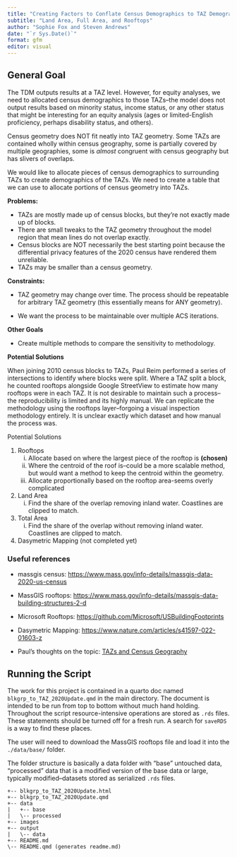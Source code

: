 ```yaml
---
title: "Creating Factors to Conflate Census Demographics to TAZ Demographics for Equity Analyses"
subtitle: "Land Area, Full Area, and Rooftops"
author: "Sophie Fox and Steven Andrews"
date: "`r Sys.Date()`" 
format: gfm
editor: visual
---
```


## General Goal

The TDM outputs results at a TAZ level. However, for equity analyses, we need to allocated census demographics to those TAZs--the model does not output results based on minority status, income status, or any other status that might be interesting for an equity analysis (ages or limited-English proficiency, perhaps disability status, and others).

Census geometry does NOT fit neatly into TAZ geometry. Some TAZs are contained wholly within census geography, some is partially covered by multiple geographies, some is *almost* congruent with census geography but has slivers of overlaps.

We would like to allocate pieces of census demographics to surrounding TAZs to create demographics of the TAZs. We need to create a table that we can use to allocate portions of census geometry into TAZs.

**Problems:**

-   TAZs are mostly made up of census blocks, but they're not exactly made up of blocks.
-   There are small tweaks to the TAZ geometry throughout the model region that mean lines do not overlap exactly.
-   Census blocks are NOT necessarily the best starting point because the differential privacy features of the 2020 census have rendered them unreliable.
-   TAZs may be smaller than a census geometry.

**Constraints:**

-   TAZ geometry may change over time. The process should be repeatable for arbitrary TAZ geometry (this essentially means for ANY geometry).

-   We want the process to be maintainable over multiple ACS iterations.

**Other Goals**

-   Create multiple methods to compare the sensitivity to methodology.

**Potential Solutions**

When joining 2010 census blocks to TAZs, Paul Reim performed a series of intersections to identify where blocks were split. Where a TAZ split a block, he counted rooftops alongside Google StreetView to estimate how many rooftops were in each TAZ. It is not desirable to maintain such a process--the reproducibility is limited and its highly manual. We can replicate the methodology using the rooftops layer--forgoing a visual inspection methodology entirely. It is unclear exactly which dataset and how manual the process was.

Potential Solutions

1.  Rooftops
    i.  Allocate based on where the largest piece of the rooftop is **(chosen)**
    ii. Where the centroid of the roof is--could be a more scalable method, but would want a method to keep the centroid within the geometry.
    iii. Allocate proportionally based on the rooftop area-seems overly complicated
2.  Land Area
    i.  Find the share of the overlap removing inland water. Coastlines are clipped to match.
3.  Total Area
    i.  Find the share of the overlap without removing inland water. Coastlines are clipped to match.
4.  Dasymetric Mapping (not completed yet)

### Useful references

-   massgis census: <https://www.mass.gov/info-details/massgis-data-2020-us-census>

-   MassGIS rooftops: <https://www.mass.gov/info-details/massgis-data-building-structures-2-d>

-   Microsoft Rooftops: <https://github.com/Microsoft/USBuildingFootprints>

-   Dasymetric Mapping: <https://www.nature.com/articles/s41597-022-01603-z>

-   Paul's thoughts on the topic: [TAZs and Census Geography](https://docs.google.com/presentation/d/1MDErn39ACXf1nyaW1dcCB9o_aeXUcY9tLi2yhBLjQXw/edit#slide=id.gcc3b1fded3_0_121)

## Running the Script

The work for this project is contained in a quarto doc named `blkgrp_to_TAZ_2020Update.qmd` in the main directory. The document is intended to be run from top to bottom without much hand holding. Throughout the script resource-intensive operations are stored as `.rds` files. These statements should be turned off for a fresh run. A search for `saveRDS` is a way to find these places.

The user will need to download the MassGIS rooftops file and load it into the `./data/base/` folder.

The folder structure is basically a data folder with "base" untouched data, "processed" data that is a modified version of the base data or large, typically modified--datasets stored as serialized `.rds` files.

    +-- blkgrp_to_TAZ_2020Update.html
    +-- blkgrp_to_TAZ_2020Update.qmd
    +-- data
    |   +-- base
    |   \-- processed
    +-- images
    +-- output
    |   \-- data
    +-- README.md
    \-- README.qmd (generates readme.md)
